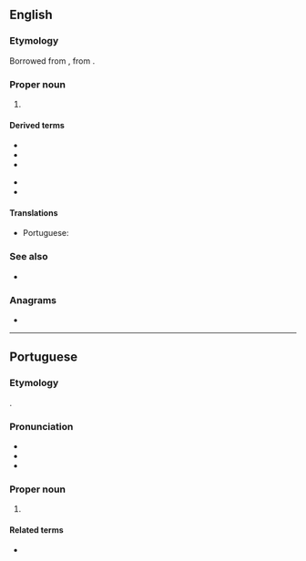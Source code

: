 {{also|Appendix:Variations of "para"}}
==English==

===Etymology===
Borrowed from {{bor|en|pt|Pará}}, from {{bor|pt|tpw|pará||sea}}.

===Proper noun===
{{en-proper noun}}

# {{place|en|state|r/North Region|c/Brazil|capital=Belém}}

====Derived terms====
{{der-top}}
* {{l|en|Pará cress}}
* {{l|en|Pará grass}}
* {{l|en|Pará nut}}
{{der-mid}}
* {{l|en|Pará rubber tree}}
* {{l|en|Pará rubber}}
{{der-bottom}}

====Translations====
{{trans-top|state in northern Brazil}}
* Portuguese: {{t+|pt|Pará|m}}
{{trans-mid}}
{{trans-bottom}}

===See also===
* {{pedia}}

===Anagrams===
* {{anagrams|en|a=aapr|AARP|ARPA|Paar|Raap|Rapa|apar}}

----

==Portuguese==

===Etymology===
{{bor+|pt|tpw|pará||sea}}.

===Pronunciation===
{{pt-IPA}}
* {{audio|pt|Pt-br Pará.ogg|Audio (BR)}}
* {{rhymes|pt|a|s=2}}
* {{hyph|pt|Pa|rá}}

===Proper noun===
{{pt-proper noun|m}}

# {{place|pt|state|macroregion/pt:North Region|c/pt:Brazil|capital=pt:Belém}}
#: {{syn|pt|PA}} {{gloss|abbreviation}}

====Related terms====
* {{l|pt|paraense}} {{gloss|[[demonym]]}}